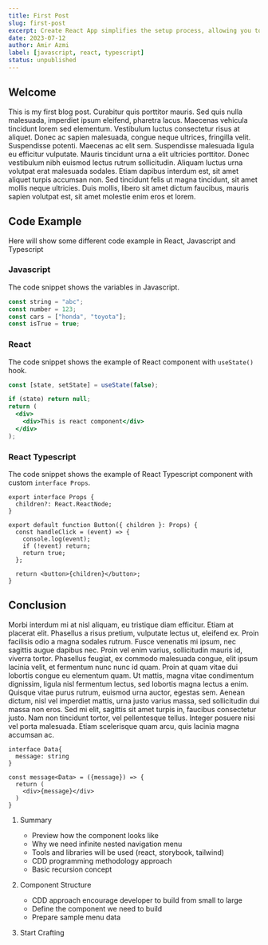 ```yaml
---
title: First Post
slug: first-post
excerpt: Create React App simplifies the setup process, allowing you to focus on writing code rather than configuring build tools. It provides a development server, hot reloading, and a straightforward folder structure to organize your components, styles, and assets. By following the steps outlined in this blog, you'll learn how to set up a new React project using Create React App, and how to run and test your application locally.
date: 2023-07-12
author: Amir Azmi
label: [javascript, react, typescript]
status: unpublished
---
```


## Welcome

This is my first blog post. Curabitur quis porttitor mauris. Sed quis nulla malesuada, imperdiet ipsum eleifend, pharetra lacus. Maecenas vehicula tincidunt lorem sed elementum. Vestibulum luctus consectetur risus at aliquet. Donec ac sapien malesuada, congue neque ultrices, fringilla velit. Suspendisse potenti. Maecenas ac elit sem. Suspendisse malesuada ligula eu efficitur vulputate. Mauris tincidunt urna a elit ultricies porttitor. Donec vestibulum nibh euismod lectus rutrum sollicitudin. Aliquam luctus urna volutpat erat malesuada sodales. Etiam dapibus interdum est, sit amet aliquet turpis accumsan non. Sed tincidunt felis ut magna tincidunt, sit amet mollis neque ultricies. Duis mollis, libero sit amet dictum faucibus, mauris sapien volutpat est, sit amet molestie enim eros et lorem.

## Code Example

Here will show some different code example in React, Javascript and Typescript

### Javascript

The code snippet shows the variables in Javascript.

```javascript
const string = "abc";
const number = 123;
const cars = ["honda", "toyota"];
const isTrue = true;
```

### React

The code snippet shows the example of React component with `useState()` hook.

```jsx
const [state, setState] = useState(false);

if (state) return null;
return (
  <div>
    <div>This is react component</div>
  </div>
);
```

### React Typescript

The code snippet shows the example of React Typescript component with custom `interface Props`.

```tsx
export interface Props {
  children?: React.ReactNode;
}

export default function Button({ children }: Props) {
  const handleClick = (event) => {
    console.log(event);
    if (!event) return;
    return true;
  };

  return <button>{children}</button>;
}
```

## Conclusion

Morbi interdum mi at nisl aliquam, eu tristique diam efficitur. Etiam at placerat elit. Phasellus a risus pretium, vulputate lectus ut, eleifend ex. Proin facilisis odio a magna sodales rutrum. Fusce venenatis mi ipsum, nec sagittis augue dapibus nec. Proin vel enim varius, sollicitudin mauris id, viverra tortor. Phasellus feugiat, ex commodo malesuada congue, elit ipsum lacinia velit, et fermentum nunc nunc id quam. Proin at quam vitae dui lobortis congue eu elementum quam. Ut mattis, magna vitae condimentum dignissim, ligula nisl fermentum lectus, sed lobortis magna lectus a enim. Quisque vitae purus rutrum, euismod urna auctor, egestas sem. Aenean dictum, nisl vel imperdiet mattis, urna justo varius massa, sed sollicitudin dui massa non eros. Sed mi elit, sagittis sit amet turpis in, faucibus consectetur justo. Nam non tincidunt tortor, vel pellentesque tellus. Integer posuere nisi vel porta malesuada. Etiam scelerisque quam arcu, quis lacinia magna accumsan ac.

```tsx
interface Data{
  message: string
}

const message<Data> = ({message}) => {
  return (
    <div>{message}</div>
  )
}
```

1. Summary

   - Preview how the component looks like
   - Why we need infinite nested navigation menu
   - Tools and libraries will be used (react, storybook, tailwind)
   - CDD programming methodology approach
   - Basic recursion concept

2. Component Structure

   - CDD approach encourage developer to build from small to large
   - Define the component we need to build
   - Prepare sample menu data

3. Start Crafting
